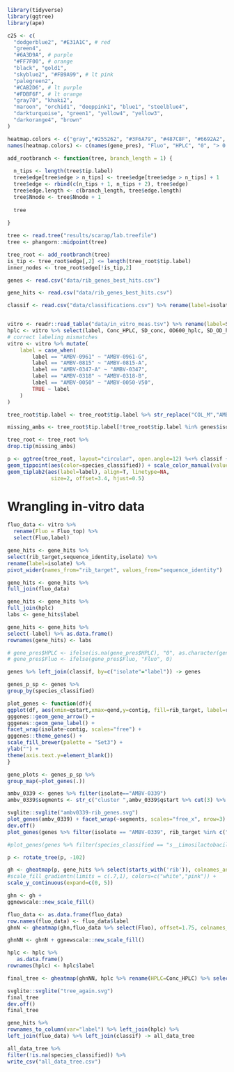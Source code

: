 ```r
library(tidyverse)
library(ggtree)
library(ape)

c25 <- c(
  "dodgerblue2", "#E31A1C", # red
  "green4",
  "#6A3D9A", # purple
  "#FF7F00", # orange
  "black", "gold1",
  "skyblue2", "#FB9A99", # lt pink
  "palegreen2",
  "#CAB2D6", # lt purple
  "#FDBF6F", # lt orange
  "gray70", "khaki2",
  "maroon", "orchid1", "deeppink1", "blue1", "steelblue4",
  "darkturquoise", "green1", "yellow4", "yellow3",
  "darkorange4", "brown"
)

heatmap.colors <- c("gray","#255262", "#3F6A79", "#487C8F", "#6692A2", "#86A8B6", "#FFED66","#EE8434", "white", "#EE8434", "#EDEBA0")
names(heatmap.colors) <- c(names(gene_pres), "Fluo", "HPLC", "0", "> 0.2", "< -0.2")

add_rootbranch <- function(tree, branch_length = 1) {
  
  n_tips <- length(tree$tip.label)
  tree$edge[tree$edge > n_tips] <- tree$edge[tree$edge > n_tips] + 1
  tree$edge <- rbind(c(n_tips + 1, n_tips + 2), tree$edge)
  tree$edge.length <- c(branch_length, tree$edge.length)
  tree$Nnode <- tree$Nnode + 1
  
  tree
  
}

tree <- read.tree("results/scarap/lab.treefile")
tree <- phangorn::midpoint(tree)

tree_root <- add_rootbranch(tree)
is_tip <- tree_root$edge[,2] <= length(tree_root$tip.label)
inner_nodes <- tree_root$edge[!is_tip,2]

genes <- read.csv("data/rib_genes_best_hits.csv")

gene_hits <- read.csv("data/rib_genes_best_hits.csv")

classif <- read.csv("data/classifications.csv") %>% rename(label=isolate)


vitro <- readr::read_table("data/in_vitro_meas.tsv") %>% rename(label=Strain)
hplc <- vitro %>% select(label, Conc_HPLC, SD_conc, OD600_hplc, SD_OD_hplc) %>% filter(!is.na(Conc_HPLC))
# correct labeling mismatches
vitro <- vitro %>% mutate(
    label = case_when(
        label == "AMBV-0961" ~ "AMBV-0961-G",
        label == "AMBV-0815" ~ "AMBV-0815-A",
        label == "AMBV-0347-A" ~ "AMBV-0347",
        label == "AMBV-0318" ~ "AMBV-0318-B",
        label == "AMBV-0050" ~ "AMBV-0050-V50",
        TRUE ~ label
    )
)

```

```r

tree_root$tip.label <- tree_root$tip.label %>% str_replace("COL_M","AMBV-3034")

missing_ambs <- tree_root$tip.label[!tree_root$tip.label %in% genes$isolate]

tree_root <- tree_root %>% 
drop.tip(missing_ambs)

p <- ggtree(tree_root, layout="circular", open.angle=12) %<+% classif + 
geom_tippoint(aes(color=species_classified)) + scale_color_manual(values=c25) +
geom_tiplab2(aes(label=label), align=T, linetype=NA, 
              size=2, offset=3.4, hjust=0.5)
```


# Wrangling in-vitro data
```r

fluo_data <- vitro %>% 
  rename(Fluo = Fluo_top) %>%
  select(Fluo,label) 

gene_hits <- gene_hits %>% 
select(rib_target,sequence_identity,isolate) %>%
rename(label=isolate) %>% 
pivot_wider(names_from="rib_target", values_from="sequence_identity")

gene_hits <- gene_hits %>% 
full_join(fluo_data)

gene_hits <- gene_hits %>% 
full_join(hplc)
labs <- gene_hits$label

gene_hits <- gene_hits %>% 
select(-label) %>% as.data.frame()
rownames(gene_hits) <- labs

# gene_pres$HPLC <- ifelse(is.na(gene_pres$HPLC), "0", as.character(gene_pres$HPLC))
# gene_pres$Fluo <- ifelse(gene_pres$Fluo, "Fluo", 0)

genes %>% left_join(classif, by=c("isolate"="label")) -> genes

genes_p_sp <- genes %>%
group_by(species_classified)

plot_genes <- function(df){
ggplot(df, aes(xmin=qstart,xmax=qend,y=contig, fill=rib_target, label=rib_target)) +
gggenes::geom_gene_arrow() +
gggenes::geom_gene_label() +
facet_wrap(isolate~contig, scales="free") + 
gggenes::theme_genes() +
scale_fill_brewer(palette = "Set3") +
ylab("") +
theme(axis.text.y=element_blank())
}

gene_plots <- genes_p_sp %>% 
group_map(~plot_genes(.))

ambv_0339 <- genes %>% filter(isolate=="AMBV-0339")
ambv_0339$segments <- str_c("cluster ",ambv_0339$qstart %>% cut(3) %>% as.integer())

svglite::svglite("ambv0339-rib_genes.svg")
plot_genes(ambv_0339) + facet_wrap(~segments, scales="free_x", nrow=3)
dev.off()
plot_genes(genes %>% filter(isolate == "AMBV-0339", rib_target %in% c("ribT","ribU")))

#plot_genes(genes %>% filter(species_classified == "s__Limosilactobacillus reuteri", sequence_identity > .9))

p <- rotate_tree(p, -102)

gh <- gheatmap(p, gene_hits %>% select(starts_with('rib')), colnames_angle=0, font.size=2.4,low="#C2D4DB", high="#3F6A79",legend_title="% AA identity") +  
#scale_fill_gradientn(limits = c(.7,1), colors=c("white","pink")) + 
scale_y_continuous(expand=c(0, 5))

ghn <- gh + 
ggnewscale::new_scale_fill()

fluo_data <- as.data.frame(fluo_data)
row.names(fluo_data) <- fluo_data$label
ghnN <- gheatmap(ghn,fluo_data %>% select(Fluo), offset=1.75, colnames_angle=0, width=.20, font.size=2.4, legend_title="fluorescence measured", high="#E36588", low="#C7A8E1")

ghnNN <- ghnN + ggnewscale::new_scale_fill()

hplc <- hplc %>%
   as.data.frame()
rownames(hplc) <- hplc$label

final_tree <- gheatmap(ghnNN, hplc %>% rename(HPLC=Conc_HPLC) %>% select(HPLC), width=.20, offset=2.1, colnames_angle=0, font.size = 2.4, legend_title="detected by HPLC (µg/mL)", high="#3A0160", low="#CC95AC")

svglite::svglite("tree_again.svg")
final_tree
dev.off()
final_tree

gene_hits %>% 
rownames_to_column(var="label") %>% left_join(hplc) %>% 
left_join(fluo_data) %>% left_join(classif) -> all_data_tree

all_data_tree %>% 
filter(!is.na(species_classified)) %>%
write_csv("all_data_tree.csv")
```
